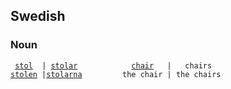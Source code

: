 ==Swedish==
===Noun===


  [[stol]]  | [[stolar]]            [[chair]]   |   chairs
 [[stolen]] |[[stolarna]]         the chair | the chairs